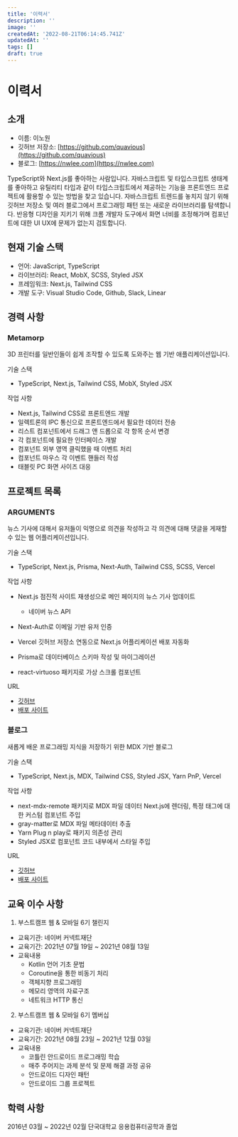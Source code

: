 ```yaml
---
title: '이력서'
description: ''
image: ''
createdAt: '2022-08-21T06:14:45.741Z'
updatedAt: ''
tags: []
draft: true
---
```


# 이력서

## 소개

- 이름: 이노원
- 깃허브 저장소: [https://github.com/quavious](https://github.com/quavious)
- 블로그: [https://nwlee.com](https://nwlee.com)

TypeScript와 Next.js를 좋아하는 사람입니다. 자바스크립트 및
타입스크립트 생태계를 좋아하고 유틸리티 타입과 같이
타입스크립트에서 제공하는 기능을 프론트엔드 프로젝트에 활용할 수
있는 방법을 찾고 있습니다. 자바스크립트 트렌드를 놓치지 않기 위해
깃허브 저장소 및 여러 블로그에서 프로그래밍 패턴 또는 새로운
라이브러리를 탐색합니다. 반응형 디자인을 지키기 위해 크롬 개발자
도구에서 화면 너비를 조정해가며 컴포넌트에 대한 UI UX에 문제가
없는지 검토합니다.

## 현재 기술 스택

- 언어: JavaScript, TypeScript
- 라이브러리: React, MobX, SCSS, Styled JSX
- 프레임워크: Next.js, Tailwind CSS
- 개발 도구: Visual Studio Code, Github, Slack, Linear

## 경력 사항

### Metamorp

3D 프린터를 일반인들이 쉽게 조작할 수 있도록 도와주는 웹 기반 애플리케이션입니다.

기술 스택

- TypeScript, Next.js, Tailwind CSS, MobX, Styled JSX

작업 사항

- Next.js, Tailwind CSS로 프론트엔드 개발
- 일렉트론의 IPC 통신으로 프론트엔드에서 필요한 데이터 전송
- 리스트 컴포넌트에서 드래그 앤 드롭으로 각 항목 순서 변경
- 각 컴포넌트에 필요한 인터페이스 개발
- 컴포넌트 외부 영역 클릭했을 때 이벤트 처리
- 컴포넌트 마우스 각 이벤트 핸들러 작성
- 태블릿 PC 화면 사이즈 대응

## 프로젝트 목록

### ARGUMENTS

뉴스 기사에 대해서 유저들이 익명으로 의견을 작성하고 각 의견에 대해 댓글을 게재할 수 있는 웹 어플리케이션입니다.

기술 스택

- TypeScript, Next.js, Prisma, Next-Auth, Tailwind CSS, SCSS, Vercel

작업 사항

- Next.js 점진적 사이트 재생성으로 메인 페이지의 뉴스 기사 업데이트

  - 네이버 뉴스 API

- Next-Auth로 이메일 기반 유저 인증
- Vercel 깃허브 저장소 연동으로 Next.js 어플리케이션 배포 자동화
- Prisma로 데이터베이스 스키마 작성 및 마이그레이션
- react-virtuoso 패키지로 가상 스크롤 컴포넌트

URL

- [깃허브](https://github.com/quavious/arguments-forum)
- [배포 사이트](https://feedarguments.com/)

### 블로그

새롭게 배운 프로그래밍 지식을 저장하기 위한 MDX 기반 블로그

기술 스택

- TypeScript, Next.js, MDX, Tailwind CSS, Styled JSX, Yarn PnP, Vercel

작업 사항

- next-mdx-remote 패키지로 MDX 파일 데이터 Next.js에 렌더링, 특정 태그에 대한 커스텀 컴포넌트 주입
- gray-matter로 MDX 파일 메타데이터 추출
- Yarn Plug n play로 패키지 의존성 관리
- Styled JSX로 컴포넌트 코드 내부에서 스타일 주입

URL

- [깃허브](https://github.com/quavious/guide)
- [배포 사이트](https://nwlee.com)

## 교육 이수 사항

1. 부스트캠프 웹 & 모바일 6기 챌린지

- 교육기관: 네이버 커넥트재단
- 교육기간: 2021년 07월 19일 ~ 2021년 08월 13일
- 교육내용
  - Kotlin 언어 기초 문법
  - Coroutine을 통한 비동기 처리
  - 객체지향 프로그래밍
  - 메모리 영역의 자료구조
  - 네트워크 HTTP 통신

2. 부스트캠프 웹 & 모바일 6기 멤버십

- 교육기관: 네이버 커넥트재단
- 교육기간: 2021년 08월 23일 ~ 2021년 12월 03일
- 교육내용
  - 코틀린 안드로이드 프로그래밍 학습
  - 매주 주어지는 과제 분석 및 문제 해결 과정 공유
  - 안드로이드 디자인 패턴
  - 안드로이드 그룹 프로젝트

## 학력 사항

2016년 03월 ~ 2022년 02월 단국대학교 응용컴퓨터공학과 졸업
